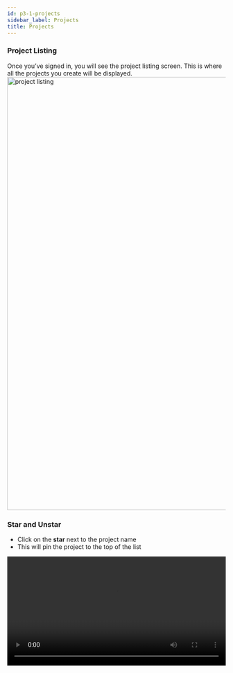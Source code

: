 ```yaml
---
id: p3-1-projects
sidebar_label: Projects
title: Projects
---
```


### Project Listing ###

Once you’ve signed in, you will see the project listing screen. This is where all the projects you create will be displayed. 
<img src="/assets/project-listing01.PNG"  width="1000px" alt="project listing"/>

### Star and Unstar ###
- Click on the **star** next to the project name 			
- This will pin the project to the top of the list
<video controls src="/assets/staring-project.mov" width="100%" type="video/mov"/>



### Searching and Sorting ###

**Searching**

The user can **search** for the project by typing its name, flavour or language name  into the search box in the top navigation bar.

**Sorting**

The projects in Scribe can be sorted in the following ways.

- Project name (Projects are sorted alphabetically from A-Z and Z-A)
- Language name (In alphabetical order, it lists each language group)
- Flavour (It groups the same flavours together after sorting)
- Created Date (Sorts the projects from old to new and new to old, based on the date they were created.)
- Last Viewed (Organises the projects in order of last viewed to recent viewed and vice versa)

<video controls src="/assets/serachsort.mov" width="100%" type="video/mov"/>